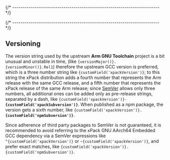 
{/* ------------------------------------------------------------------------ */}





{/* ------------------------------------------------------------------------ */}

## Versioning

The version string used by the
upstream **Arm GNU Toolchain** project is a bit unusual and unstable in time,
(like <code>{versionMajor()}.{versionMinor()}.Rel1</code>)
therefore the upstream GCC version is preferred, which
is a three number string
like <code>{customField('xpackVersion')}</code>;
to this string the xPack distribution adds a fourth number that represents
the Arm release with the same GCC release, and a fifth number
that represents the xPack release of the same Arm release;
since [SemVer](https://semver.org) allows only three numbers,
all additional ones can
be added only as pre-release strings, separated by a dash,
like <code>{customField('xpackVersion')}-<b>{customField('xpackSubversion')}</b></code>. When
published as a npm package, the version gets
a sixth number,
like <code>{customField('xpackVersion')}.<b>{customField('npmSubversion')}</b></code>.

Since adherence of third party packages to SemVer is not guaranteed,
it is recommended to avoid referring to the xPack GNU AArch64 Embedded GCC dependency via
a SemVer expressions
like <code>^{customField('xpackVersion')}</code> or <code>~{customField('xpackVersion')}</code>, and
prefer exact matches,
like <code>{customField('xpackVersion')}.{customField('npmSubversion')}</code>.
